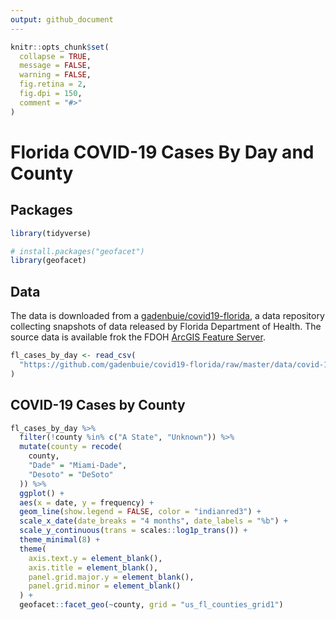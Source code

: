 ```yaml
---
output: github_document
---
```


<!-- README.md is generated from README.Rmd. Please edit that file -->

```r
knitr::opts_chunk$set(
  collapse = TRUE,
  message = FALSE, 
  warning = FALSE,
  fig.retina = 2,
  fig.dpi = 150,
  comment = "#>"
)
```

# Florida COVID-19 Cases By Day and County

## Packages

```r
library(tidyverse)

# install.packages("geofacet")
library(geofacet)
```

## Data

The data is downloaded from a [gadenbuie/covid19-florida](https://github.com/gadenbuie/covid19-florida), a data repository collecting snapshots of data released by Florida Department of Health.
The source data is available frok the FDOH [ArcGIS Feature Server](https://services1.arcgis.com/CY1LXxl9zlJeBuRZ/ArcGIS/rest/services/Florida_COVID_19_Cases_by_Day_For_Time_Series/FeatureServer).

```r
fl_cases_by_day <- read_csv(
  "https://github.com/gadenbuie/covid19-florida/raw/master/data/covid-19-florida_arcgis_cases-by-day.csv"
)
```

## COVID-19 Cases by County

```r
fl_cases_by_day %>% 
  filter(!county %in% c("A State", "Unknown")) %>% 
  mutate(county = recode(
    county,
    "Dade" = "Miami-Dade",
    "Desoto" = "DeSoto"
  )) %>% 
  ggplot() +
  aes(x = date, y = frequency) +
  geom_line(show.legend = FALSE, color = "indianred3") +
  scale_x_date(date_breaks = "4 months", date_labels = "%b") +
  scale_y_continuous(trans = scales::log1p_trans()) +
  theme_minimal(8) +
  theme(
    axis.text.y = element_blank(),
    axis.title = element_blank(),
    panel.grid.major.y = element_blank(),
    panel.grid.minor = element_blank()
  ) +
  geofacet::facet_geo(~county, grid = "us_fl_counties_grid1")


```

